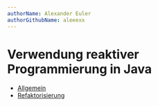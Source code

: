 ```yaml
---
authorName: Alexander Euler
authorGithubName: aleeexx
---
```


# Verwendung reaktiver Programmierung in Java

- [Allgemein](/code-examples/reactive-programming/general)
- [Refaktorisierung](/code-examples/reactive-programming/refactoring)
